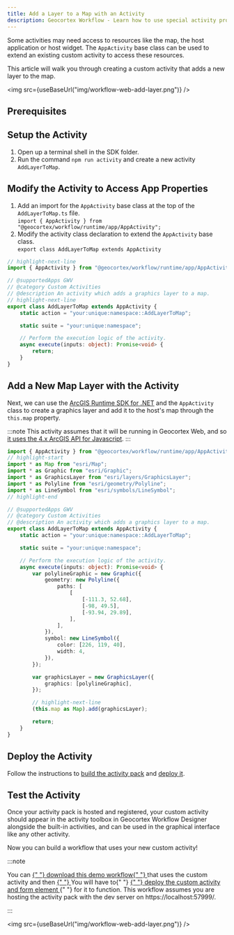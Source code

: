 ```yaml
---
title: Add a Layer to a Map with an Activity
description: Geocortex Workflow - Learn how to use special activity properties to access and mutate the application map
---
```



Some activities may need access to resources like the map, the host application or host widget. The `AppActivity` base class can be used to extend an existing custom activity to access these resources.

This article will walk you through creating a custom activity that adds a new layer to the map.

<img src={useBaseUrl("img/workflow-web-add-layer.png")} />

## Prerequisites

<WebPrereqs />

## Setup the Activity

1. Open up a terminal shell in the SDK folder.
1. Run the command `npm run activity` and create a new activity `AddLayerToMap`.

## Modify the Activity to Access App Properties

1. Add an import for the `AppActivity` base class at the top of the `AddLayerToMap.ts` file.  
   `import { AppActivity } from "@geocortex/workflow/runtime/app/AppActivity";`
1. Modify the activity class declaration to extend the `AppActivity` base class.  
   `export class AddLayerToMap extends AppActivity`

```ts title="src/activities/AddLayerToMap.ts"
// highlight-next-line
import { AppActivity } from "@geocortex/workflow/runtime/app/AppActivity";

// @supportedApps GWV
// @category Custom Activities
// @description An activity which adds a graphics layer to a map.
// highlight-next-line
export class AddLayerToMap extends AppActivity {
    static action = "your:unique:namespace::AddLayerToMap";

    static suite = "your:unique:namespace";

    // Perform the execution logic of the activity.
    async execute(inputs: object): Promise<void> {
        return;
    }
}
```

## Add a New Map Layer with the Activity

Next, we can use the [ArcGIS Runtime SDK for .NET](sdk-web-integrating-the-arcgis-api.mdx) and the `AppActivity` class to create a graphics layer and add it to the host's map through the `this.map` property.

:::note
This activity assumes that it will be running in Geocortex Web, and so [it uses the 4.x ArcGIS API for Javascript](sdk-web-integrating-the-arcgis-api.mdx#change-the-api-version-used-by-the-activity-sdk).
:::

```ts title="src/activities/AddLayerToMap.ts"
import { AppActivity } from "@geocortex/workflow/runtime/app/AppActivity";
// highlight-start
import * as Map from "esri/Map";
import * as Graphic from "esri/Graphic";
import * as GraphicsLayer from "esri/layers/GraphicsLayer";
import * as Polyline from "esri/geometry/Polyline";
import * as LineSymbol from "esri/symbols/LineSymbol";
// highlight-end

// @supportedApps GWV
// @category Custom Activities
// @description An activity which adds a graphics layer to a map.
export class AddLayerToMap extends AppActivity {
    static action = "your:unique:namespace::AddLayerToMap";

    static suite = "your:unique:namespace";

    // Perform the execution logic of the activity.
    async execute(inputs: object): Promise<void> {
        var polylineGraphic = new Graphic({
            geometry: new Polyline({
                paths: [
                    [
                        [-111.3, 52.68],
                        [-98, 49.5],
                        [-93.94, 29.89],
                    ],
                ],
            }),
            symbol: new LineSymbol({
                color: [226, 119, 40],
                width: 4,
            }),
        });

        var graphicsLayer = new GraphicsLayer({
            graphics: [polylineGraphic],
        });

        // highlight-next-line
        (this.map as Map).add(graphicsLayer);

        return;
    }
}
```

## Deploy the Activity

Follow the instructions to [build the activity pack](sdk-web-overview.mdx#building) and [deploy it](sdk-web-overview.mdx#deployment).

## Test the Activity

Once your activity pack is hosted and registered, your custom activity should appear in the activity toolbox in Geocortex Workflow Designer alongside the built-in activities, and can be used in the graphical interface like any other activity.

Now you can build a workflow that uses your new custom activity!

:::note

<p>
    You can
    <a
        href={useBaseUrl("workflows/web-add-layer-activity.json")}
        download="add-layer-workflow.json"
    >
        {" "}
        download this demo workflow{" "}
    </a>
    that uses the custom activity and then
    <a
        href="https://docs.geocortex.com/workflow/latest/help/Default.htm#wf5/help/import-export-workflows.htm"
        target="_blank"
    >
        {" "}
    </a>
    You will have to{" "}
    <a href="sdk-web-overview#host-the-activity-pack">
        {" "}
        deploy the custom activity and form element
    </a>{" "}
    for it to function. This workflow assumes you are hosting the activity pack
    with the dev server on https://localhost:57999/.
</p>
:::

<img src={useBaseUrl("img/workflow-web-add-layer.png")} />
